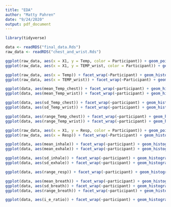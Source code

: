 ```yaml
---
title: "EDA"
author: "Matty Pahren"
date: "9/24/2020"
output: pdf_document
---
```


```r
library(tidyverse)
```

```r
data <- readRDS("final_data.Rds")
raw_data <- readRDS("chest_and_wrist.Rds")
```



```r
ggplot(raw_data, aes(x = X1, y = Temp, color = Participant)) + geom_point()
ggplot(raw_data, aes(x = X1, y = TEMP_wrist, color = Participant)) + geom_point()

ggplot(raw_data, aes(x = Temp)) + facet_wrap(~Participant) + geom_histogram()
ggplot(raw_data, aes(x = TEMP_wrist)) + facet_wrap(~Participant) + geom_histogram()
```

```r
ggplot(data, aes(mean_Temp_chest)) + facet_wrap(~participant) + geom_histogram()
ggplot(data, aes(mean_Temp_wrist)) + facet_wrap(~participant) + geom_histogram()

ggplot(data, aes(sd_Temp_chest)) + facet_wrap(~participant) + geom_histogram()
ggplot(data, aes(sd_Temp_wrist)) + facet_wrap(~participant) + geom_histogram()

ggplot(data, aes(range_Temp_chest)) + facet_wrap(~participant) + geom_histogram()
ggplot(data, aes(range_Temp_wrist)) + facet_wrap(~participant) + geom_histogram()
```


```r
ggplot(raw_data, aes(x = X1, y = Resp, color = Participant)) + geom_point()
ggplot(raw_data, aes(x = Resp)) + facet_wrap(~Participant) + geom_histogram()
```


```r
ggplot(data, aes(mean_inhale)) + facet_wrap(~participant) + geom_histogram()
ggplot(data, aes(mean_exhale)) + facet_wrap(~participant) + geom_histogram()

ggplot(data, aes(sd_inhale)) + facet_wrap(~participant) + geom_histogram()
ggplot(data, aes(sd_exhale)) + facet_wrap(~participant) + geom_histogram()

ggplot(data, aes(range_resp)) + facet_wrap(~participant) + geom_histogram()

ggplot(data, aes(mean_breath)) + facet_wrap(~participant) + geom_histogram()
ggplot(data, aes(sd_breath)) + facet_wrap(~participant) + geom_histogram()
ggplot(data, aes(range_breath)) + facet_wrap(~participant) + geom_histogram()

ggplot(data, aes(i_e_ratio)) + facet_wrap(~participant) + geom_histogram()
```

